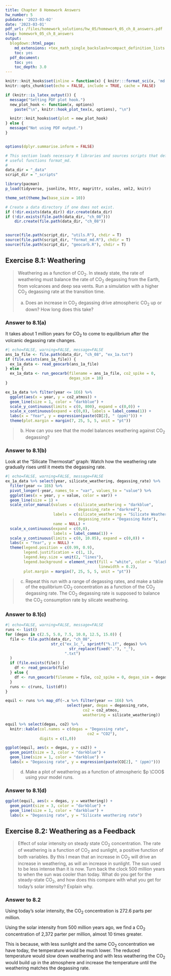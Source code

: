 ```yaml
---
title: Chapter 8 Homework Answers
hw_number: 5
pubdate: '2023-03-02'
date: '2023-03-01'
pdf_url: /files/homework_solutions/hw_05/homework_05_ch_8_answers.pdf
slug: homework_05_ch_8_answers
output:
  blogdown::html_page:
    md_extensions: +tex_math_single_backslash+compact_definition_lists
    toc: yes
  pdf_document:
    toc: yes
    toc_depth: 3.0
---
```

```r
knitr::knit_hooks$set(inline = function(x) { knitr:::format_sci(x, 'md')})
knitr::opts_chunk$set(echo = FALSE, include = TRUE, cache = FALSE)

if (knitr::is_latex_output()) {
  message("Setting PDF plot hook.")
  new_plot_hook <- function(x, options)
    paste("\n", knitr::hook_plot_tex(x, options), "\n")

  knitr::knit_hooks$set(plot = new_plot_hook)
} else {
  message("Not using PDF output.")
}


options(dplyr.summarise.inform = FALSE)

# This section loads necessary R libraries and sources scripts that define
# useful functions format_md.
#
data_dir = "_data"
script_dir = "_scripts"

library(pacman)
p_load(tidyverse, jsonlite, httr, magrittr, scales, xml2, knitr)

theme_set(theme_bw(base_size = 10))

# Create a data directory if one does not exist.
if (!dir.exists(data_dir)) dir.create(data_dir)
if (!dir.exists(file.path(data_dir, "ch_08")))
    dir.create(file.path(data_dir, "ch_08"))


source(file.path(script_dir, "utils.R"), chdir = T)
source(file.path(script_dir, "format_md.R"), chdir = T)
source(file.path(script_dir, "geocarb.R"), chdir = T)
```
## Exercise 8.1: Weathering

> Weathering as a function of CO~2~. In steady state, the rate of weathering
> must balance the rate of CO~2~ degassing from the Earth, from volcanoes and
> deep sea vents. Run a simulation with a higher CO~2~ degassing rate at the
> transition time.
>
> a) Does an increase in CO~2~ degassing drive atmospheric CO~2~ up or down?
>    How long does this take?

### Answer to 8.1(a)

It takes about 1 million years for CO~2~ to come to equilibrium after the
volcanic degassing rate changes.

```r
#| echo=FALSE, warning=FALSE, message=FALSE
ans_1a_file <- file.path(data_dir, "ch_08", "ex_1a.txt")
if (file.exists(ans_1a_file)) {
  ex_1a_data <- read_geocarb(ans_1a_file)
} else {
  ex_1a_data <- run_geocarb(filename = ans_1a_file, co2_spike = 0, 
                            degas_sim = 10)
}

ex_1a_data %>% filter(year <= 1E6) %>%
  ggplot(aes(x = year, y = co2_atmos)) +
  geom_line(size = 1, color = "darkblue") +
  scale_y_continuous(limits = c(0, 800), expand = c(0,0)) +
  scale_x_continuous(expand = c(0,0), labels = label_comma(1)) +
  labs(x = "Year", y = expression(paste(CO[2], " (ppm)"))) +
  theme(plot.margin = margin(7, 25, 5, 5, unit = "pt"))
```

> b) How can you see that the model balances weathering against CO~2~
>    degassing?

### Answer to 8.1(b)

Look at the "Silicate Thermostat" graph: Watch how the weathering rate 
gradually rises until it meets the degassing rate.

```r
#| echo=FALSE, warning=FALSE, message=FALSE
ex_1a_data %>% select(year, silicate_weathering, degassing_rate) %>%
  filter(year <= 1E6) %>%
  pivot_longer(-year, names_to = "var", values_to = "value") %>%
  ggplot(aes(x = year, y = value, color = var)) +
  geom_line(size = 1) +
  scale_color_manual(values = c(silicate_weathering = "darkblue",
                                degassing_rate = "darkred"),
                     labels = c(silicate_weathering = "Silicate Weathering",
                                degassing_rate = "Degassing Rate"),
                     name = NULL) +
  scale_x_continuous(expand = c(0,0),
                     labels = label_comma(1)) +
  scale_y_continuous(limits = c(0, 10.05), expand = c(0,0)) +
  labs(x = "Year", y = NULL) +
  theme(legend.position = c(0.99, 0.9),
        legend.justification = c(1, 1),
        legend.key.size = unit(2, "lines"),
        legend.background = element_rect(fill = "white", color = "black",
                                         linewidth = 0.2),
        plot.margin = margin(7, 25, 5, 5, unit = "pt"))
```

> c) Repeat this run with a range of degassing rates, and make a table of the
>    equilibrium CO~2~ concentration as a function of the CO~2~ degassing
>    rate.
>    The CO~2~ degassing rate is supposed to balance the CO~2~ consumption
>    rate by silicate weathering.

### Answer to 8.1(c)

```r
#| echo=FALSE, warning=FALSE, message=FALSE
runs <- list()
for (degas in c(2.5, 5.0, 7.5, 10.0, 12.5, 15.0)) {
  file <- file.path(data_dir, "ch_08", 
                    str_c("ex_1c_", sprintf("%.1f", degas) %>% 
                            str_replace(fixed("."), "_"),
                          ".txt")
  )
  if (file.exists(file)) {
    df <- read_geocarb(file)
  } else {
    df <- run_geocarb(filename = file, co2_spike = 0, degas_sim = degas)
  }
  runs <- c(runs, list(df))
}

equil <- runs %>% map_df(~.x %>% filter(year == 1E6) %>% 
                           select(year, degas = degassing_rate,
                                  co2 = co2_atmos,
                                  weathering = silicate_weathering))
```
```r
equil %>% select(degas, co2) %>% 
  knitr::kable(col.names = c(degas = "Degassing rate",
                                    co2 = "CO2"),
               digits = c(1,0))
```
```r
ggplot(equil, aes(x = degas, y = co2)) +
  geom_point(size = 3, color = "darkblue") + 
  geom_line(size = 1, color = "darkblue") +
  labs(x = "Degassing rate", y = expression(paste(CO[2], " (ppm)")))
```

> d) Make a plot of weathering as a function of atmospheric $p \COO$ using your
>    model runs.

### Answer to 8.1(d)

```r
ggplot(equil, aes(x = degas, y = weathering)) +
  geom_point(size = 3, color = "darkblue") + 
  geom_line(size = 1, color = "darkblue") +
  labs(x = "Degassing rate", y = "Silicate weathering rate")
```

## Exercise 8.2: Weathering as a Feedback

> Effect of solar intensity on steady state CO~2~ concentration. The rate of
> weathering is a function of CO~2~ and sunlight, a positive function of both
> variables. By this I mean that an increase in CO~2~ will drive an increase
> in weathering, as will an increase in sunlight. The sun used to be less
> intense than it is now. Turn back the clock 500 million years to when the sun
> was cooler than today. What do you get for the steady-state CO~2~, and how
> does this compare with what you get for today’s solar intensity? Explain why.

### Answer to 8.2

Using today's solar intensity, the CO~2~ concentration is 272.6 parts per 
million.

Using the solar intensity from 500 million years ago, we find a CO~2~
concentration of 2,372 parter per million, almost 10 times greater.

This is because, with less sunlight and the same CO~2~ concentration we
have today, the temperature would be much lower. The reduced temperature would 
slow down weathering and with less weathering the CO~2~ would build up in the 
atmosphere and increase the temperature until the weathering matches the 
degassing rate.
